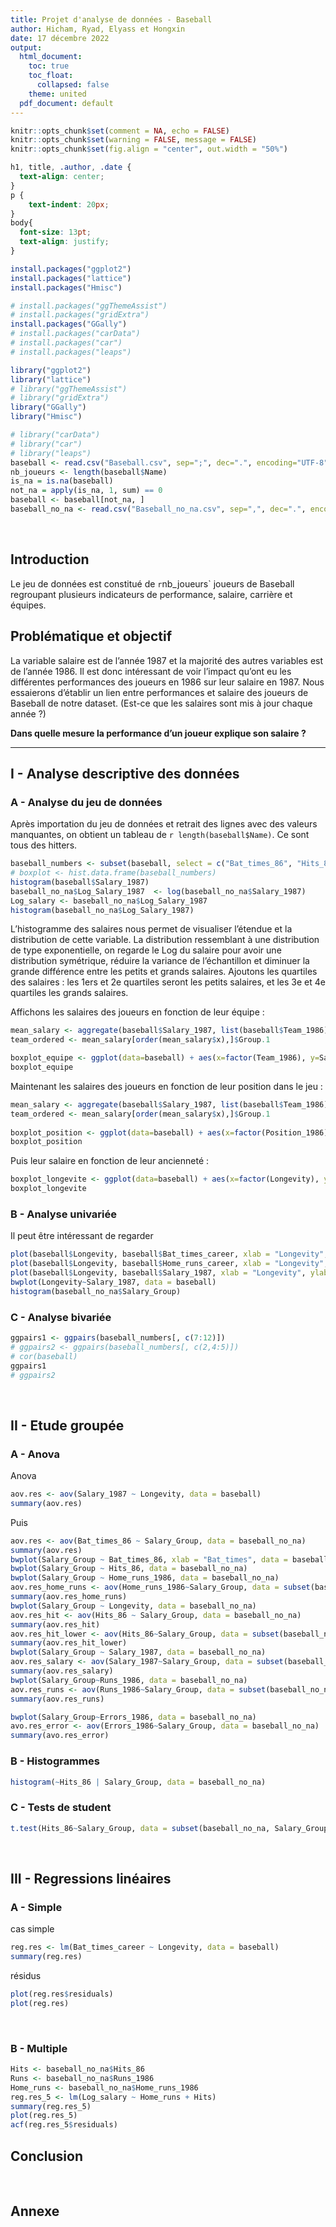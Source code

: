 ```yaml
---
title: Projet d'analyse de données - Baseball
author: Hicham, Ryad, Elyass et Hongxin
date: 17 décembre 2022
output:
  html_document:
    toc: true
    toc_float:
      collapsed: false
    theme: united
  pdf_document: default
---
```


```r
knitr::opts_chunk$set(comment = NA, echo = FALSE)
knitr::opts_chunk$set(warning = FALSE, message = FALSE)
knitr::opts_chunk$set(fig.align = "center", out.width = "50%")
```

```css
h1, title, .author, .date {
  text-align: center;
}
p {
	text-indent: 20px;
}
body{
  font-size: 13pt;
  text-align: justify;
}
```

```r
install.packages("ggplot2")
install.packages("lattice")
install.packages("Hmisc")

# install.packages("ggThemeAssist")
# install.packages("gridExtra")
install.packages("GGally")
# install.packages("carData")
# install.packages("car")
# install.packages("leaps")
```

```r
library("ggplot2")
library("lattice")
# library("ggThemeAssist")
# library("gridExtra")
library("GGally")
library("Hmisc")

# library("carData")
# library("car")
# library("leaps")
baseball <- read.csv("Baseball.csv", sep=";", dec=".", encoding="UTF-8")
nb_joueurs <- length(baseball$Name)
is_na = is.na(baseball)
not_na = apply(is_na, 1, sum) == 0
baseball <- baseball[not_na, ]
baseball_no_na <- read.csv("Baseball_no_na.csv", sep=",", dec=".", encoding="UTF-8")
```

<br>

## Introduction

Le jeu de données est constitué de `r `nb_joueurs` joueurs de Baseball
regroupant plusieurs indicateurs de performance, salaire, carrière et équipes.

## Problématique et objectif

La variable salaire est de l'année 1987 et la majorité des autres variables est
de l'année 1986. Il est donc intéressant de voir l'impact qu'ont eu les 
différentes performances des joueurs en 1986 sur leur salaire en 1987.
Nous essaierons d'établir un lien entre performances et salaire des joueurs
de Baseball de notre dataset.
(Est-ce que les salaires sont mis à jour chaque année ?)

**Dans quelle mesure la performance d'un joueur explique son salaire ?**

***

## I - Analyse descriptive des données

### A - Analyse du jeu de données

Après importation du jeu de données et retrait des lignes avec des valeurs
manquantes, on obtient un tableau de `r length(baseball$Name)`. Ce sont tous
des hitters.

```r
baseball_numbers <- subset(baseball, select = c("Bat_times_86", "Hits_86", "Home_runs_1986", "Runs_1986", "Runs_batted_1986", "Walks_1986", "Longevity", "Bat_times_career", "Hits_career", "Home_runs_career", "Runs_career", "Runs_batted_career", "Walks_career", "Put_outs_1986", "Assists_1986", "Errors_1986", "Salary_1987"))
# boxplot <- hist.data.frame(baseball_numbers)
histogram(baseball$Salary_1987)
baseball_no_na$Log_Salary_1987  <- log(baseball_no_na$Salary_1987)
Log_salary <- baseball_no_na$Log_Salary_1987
histogram(baseball_no_na$Log_Salary_1987)
```

L'histogramme des salaires nous permet de visualiser l'étendue 
et la distribution de cette variable. La distribution ressemblant à une 
distribution de type exponentielle, on regarde le Log du salaire 
pour avoir une distribution symétrique, réduire la variance de l'échantillon et
diminuer la grande différence entre les petits et grands salaires. 
Ajoutons les quartiles des salaires : les 1ers et 2e quartiles seront les petits salaires, et les 3e et 4e quartiles les grands salaires. 

Affichons les salaires des joueurs en fonction de leur équipe :

```r
mean_salary <- aggregate(baseball$Salary_1987, list(baseball$Team_1986), FUN=mean)
team_ordered <- mean_salary[order(mean_salary$x),]$Group.1

boxplot_equipe <- ggplot(data=baseball) + aes(x=factor(Team_1986), y=Salary_1987) + scale_x_discrete(guide = guide_axis(n.dodge=4)) + geom_boxplot() + xlab("Equipes")
boxplot_equipe
```

Maintenant les salaires des joueurs en fonction de leur position dans le jeu :

```r
mean_salary <- aggregate(baseball$Salary_1987, list(baseball$Team_1986), FUN=mean)
team_ordered <- mean_salary[order(mean_salary$x),]$Group.1
  
boxplot_position <- ggplot(data=baseball) + aes(x=factor(Position_1986)[], y=Salary_1987) + scale_x_discrete(guide = guide_axis(n.dodge=4)) + geom_boxplot() + xlab("Equipes")
boxplot_position
```

Puis leur salaire en fonction de leur ancienneté :

```r
boxplot_longevite <- ggplot(data=baseball) + aes(x=factor(Longevity), y=Salary_1987) + scale_x_discrete(guide = guide_axis(n.dodge=4)) + geom_boxplot() + xlab("Equipes")
boxplot_longevite
```

### B - Analyse univariée

Il peut être intéressant de regarder

```r
plot(baseball$Longevity, baseball$Bat_times_career, xlab = "Longevity", ylab = "bat_time_career")
plot(baseball$Longevity, baseball$Home_runs_career, xlab = "Longevity", ylab = "home_runs_career")
plot(baseball$Longevity, baseball$Salary_1987, xlab = "Longevity", ylab = "Salary 1987")
bwplot(Longevity~Salary_1987, data = baseball)
histogram(baseball_no_na$Salary_Group)
```


### C - Analyse bivariée

```r
ggpairs1 <- ggpairs(baseball_numbers[, c(7:12)])
# ggpairs2 <- ggpairs(baseball_numbers[, c(2,4:5)])
# cor(baseball)
ggpairs1
# ggpairs2
```



<br>

## II - Etude groupée

### A - Anova

Anova

```r
aov.res <- aov(Salary_1987 ~ Longevity, data = baseball)
summary(aov.res)
```

Puis

```r
aov.res <- aov(Bat_times_86 ~ Salary_Group, data = baseball_no_na)
summary(aov.res)
bwplot(Salary_Group ~ Bat_times_86, xlab = "Bat_times", data = baseball_no_na)
bwplot(Salary_Group ~ Hits_86, data = baseball_no_na)
bwplot(Salary_Group ~ Home_runs_1986, data = baseball_no_na)
aov.res_home_runs <- aov(Home_runs_1986~Salary_Group, data = subset(baseball_no_na, Salary_Group == 1 | Salary_Group == 2))
summary(aov.res_home_runs)
bwplot(Salary_Group ~ Longevity, data = baseball_no_na)
aov.res_hit <- aov(Hits_86 ~ Salary_Group, data = baseball_no_na)
summary(aov.res_hit)
aov.res_hit_lower <- aov(Hits_86~Salary_Group, data = subset(baseball_no_na, Salary_Group == 1 | Salary_Group == 2))
summary(aov.res_hit_lower)
bwplot(Salary_Group ~ Salary_1987, data = baseball_no_na)
aov.res_salary <- aov(Salary_1987~Salary_Group, data = subset(baseball_no_na, Salary_Group == 1 | Salary_Group == 2))
summary(aov.res_salary)
bwplot(Salary_Group~Runs_1986, data = baseball_no_na)
aov.res_runs <- aov(Runs_1986~Salary_Group, data = subset(baseball_no_na, Salary_Group == 1 | Salary_Group == 2))
summary(aov.res_runs)

bwplot(Salary_Group~Errors_1986, data = baseball_no_na)
avo.res_error <- aov(Errors_1986~Salary_Group, data = baseball_no_na)
summary(avo.res_error)
```

### B - Histogrammes

```r
histogram(~Hits_86 | Salary_Group, data = baseball_no_na)
```

### C - Tests de student

```r
t.test(Hits_86~Salary_Group, data = subset(baseball_no_na, Salary_Group == 1 | Salary_Group == 2))
```

<br>

## III - Regressions linéaires

### A - Simple

cas simple
```r
reg.res <- lm(Bat_times_career ~ Longevity, data = baseball)
summary(reg.res)
```

résidus

```r
plot(reg.res$residuals)
plot(reg.res)
```

<br>

### B - Multiple

```r
Hits <- baseball_no_na$Hits_86
Runs <- baseball_no_na$Runs_1986
Home_runs <- baseball_no_na$Home_runs_1986
reg.res_5 <- lm(Log_salary ~ Home_runs + Hits)
summary(reg.res_5)
plot(reg.res_5)
acf(reg.res_5$residuals)
```

## Conclusion

<br>

## Annexe
